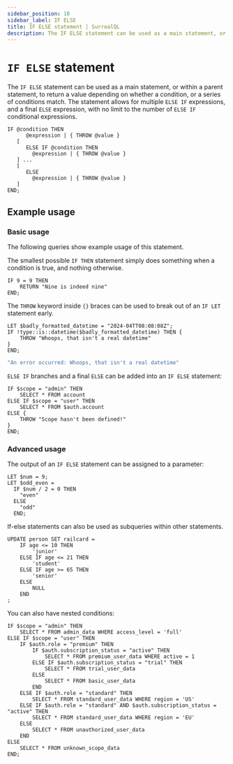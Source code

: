 ```yaml
---
sidebar_position: 10
sidebar_label: IF ELSE
title: IF ELSE statement | SurrealQL
description: The IF ELSE statement can be used as a main statement, or within a parent statement, to return a value depending on whether a condition, or a series of conditions match.
---
```


# `IF ELSE` statement

The `IF ELSE` statement can be used as a main statement, or within a parent statement, to return a value depending on whether a condition, or a series of conditions match. The statement allows for multiple `ELSE IF` expressions, and a final `ELSE` expression, with no limit to the number of `ELSE IF` conditional expressions.

```surql title="SurrealQL Syntax"
IF @condition THEN 
      @expression | { THROW @value }
   [ 
      ELSE IF @condition THEN
        @expression | { THROW @value }
   ] ...
   [ 
      ELSE 
        @expression | { THROW @value }
   ]
END;
```

## Example usage


### Basic usage

The following queries show example usage of this statement.

The smallest possible `IF THEN` statement simply does something when a condition is true, and nothing otherwise.

```surql
IF 9 = 9 THEN
    RETURN "Nine is indeed nine"
END;
```

The `THROW` keyword inside `{}` braces can be used to break out of an `IF LET` statement early.

```surql
LET $badly_formatted_datetime = "2024-04TT08:08:08Z";
IF !type::is::datetime($badly_formatted_datetime) THEN {
    THROW "Whoops, that isn't a real datetime"
}
END;
```

```bash title="Response"
"An error occurred: Whoops, that isn't a real datetime"
```

`ELSE IF` branches and a final `ELSE` can be added into an `IF ELSE` statement:

```surql
IF $scope = "admin" THEN
	SELECT * FROM account
ELSE IF $scope = "user" THEN
	SELECT * FROM $auth.account
ELSE {
    THROW "Scope hasn't been defined!"
}
END;
```

### Advanced usage

The output of an `IF ELSE` statement can be assigned to a parameter:

```surql
LET $num = 9;
LET $odd_even =
  IF $num / 2 = 0 THEN
    "even"
  ELSE
    "odd"
  END;
```

If-else statements can also be used as subqueries within other statements.

```surql
UPDATE person SET railcard =
	IF age <= 10 THEN
		'junior'
	ELSE IF age <= 21 THEN
		'student'
	ELSE IF age >= 65 THEN
		'senior'
	ELSE
		NULL
	END
;
```

You can also have nested conditions:

```surql
IF $scope = "admin" THEN
    SELECT * FROM admin_data WHERE access_level = 'full'
ELSE IF $scope = "user" THEN
    IF $auth.role = "premium" THEN
        IF $auth.subscription_status = "active" THEN
            SELECT * FROM premium_user_data WHERE active = 1
        ELSE IF $auth.subscription_status = "trial" THEN
            SELECT * FROM trial_user_data
        ELSE
            SELECT * FROM basic_user_data
        END
    ELSE IF $auth.role = "standard" THEN
        SELECT * FROM standard_user_data WHERE region = 'US'
    ELSE IF $auth.role = "standard" AND $auth.subscription_status = "active" THEN
        SELECT * FROM standard_user_data WHERE region = 'EU'
    ELSE
        SELECT * FROM unauthorized_user_data
    END
ELSE
    SELECT * FROM unknown_scope_data
END;
```